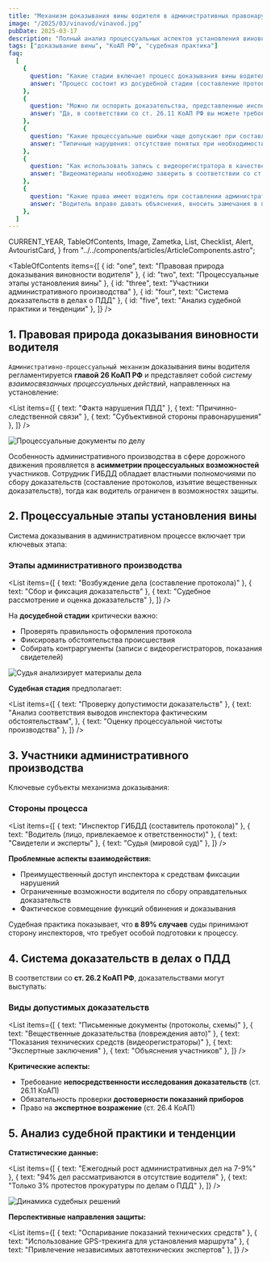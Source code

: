 ```yaml
---
title: "Механизм доказывания вины водителя в административных правонарушениях"
image: "/2025/03/vinavod/vinavod.jpg"
pubDate: 2025-03-17
description: "Полный анализ процессуальных аспектов установления виновности водителя. Особенности сбора доказательств и судебной практики по делам о нарушении ПДД."
tags: ["доказывание вины", "КоАП РФ", "судебная практика"]
faq:
  [
    {
      question: "Какие стадии включает процесс доказывания вины водителя?",
      answer: "Процесс состоит из досудебной стадии (составление протокола, сбор доказательств) и судебного производства (анализ материалов дела, вынесение постановления).",
    },
    {
      question: "Можно ли оспорить доказательства, представленные инспектором ГИБДД?",
      answer: "Да, в соответствии со ст. 26.11 КоАП РФ вы можете требовать исключения доказательств, полученных с нарушением процессуального порядка.",
    },
    {
      question: "Какие процессуальные ошибки чаще допускают при составлении протокола?",
      answer: "Типичные нарушения: отсутствие понятых при необходимости, некорректное оформление места и времени нарушения, непредоставление копии протокола.",
    },
    {
      question: "Как использовать запись с видеорегистратора в качестве доказательства?",
      answer: "Видеоматериалы необходимо заверить в соответствии со ст. 26.7 КоАП РФ и приобщить к делу с ходатайством о их приобщении в судебном заседании.",
    },
    {
      question: "Какие права имеет водитель при составлении административного протокола?",
      answer: "Водитель вправе давать объяснения, вносить замечания в протокол, требовать участия защитника, использовать фото- и видеосъемку процесса оформления.",
    },
  ]
---
```


  CURRENT_YEAR,
  TableOfContents,
  Image,
  Zametka,
  List,
  Checklist,
  Alert,
  AvtouristCard,
} from "../../components/articles/ArticleComponents.astro";

<TableOfContents
  items={[
    { id: "one", text: "Правовая природа доказывания виновности водителя" },
    { id: "two", text: "Процессуальные этапы установления вины" },
    { id: "three", text: "Участники административного производства" },
    { id: "four", text: "Система доказательств в делах о ПДД" },
    { id: "five", text: "Анализ судебной практики и тенденции" },
  ]}
/>

<section class="article-section" id="one">

## 1. Правовая природа доказывания виновности водителя

`Административно-процессуальный механизм` доказывания вины водителя регламентируется **главой 26 КоАП РФ** и представляет собой _систему взаимосвязанных процессуальных действий_, направленных на установление:

<List
  items={[
    { text: "Факта нарушения ПДД" },
    { text: "Причинно-следственной связи" },
    { text: "Субъективной стороны правонарушения" },
  ]}
/>

<Image
  src="/2025/03/vinavod/pod-ras.jpg"
  alt="Процессуальные документы по делу"
  counter={1}
/>

Особенность административного производства в сфере дорожного движения проявляется в **асимметрии процессуальных возможностей** участников. Сотрудник ГИБДД обладает властными полномочиями по сбору доказательств (составление протоколов, изъятие вещественных доказательств), тогда как водитель ограничен в возможностях защиты.

<Alert text="Согласно исследованию НИИ проблем правоприменения, 68% протоколов содержат процессуальные нарушения, влияющие на достоверность доказательств." />

</section>

<section class="article-section" id="two">

## 2. Процессуальные этапы установления вины

Система доказывания в административном процессе включает три ключевых этапа:

### Этапы административного производства

<List
  items={[
    { text: "Возбуждение дела (составление протокола)" },
    { text: "Сбор и фиксация доказательств" },
    { text: "Судебное рассмотрение и оценка доказательств" },
  ]}
/>

На **досудебной стадии** критически важно:

- Проверять правильность оформления протокола
- Фиксировать обстоятельства происшествия
- Собирать контраргументы (записи с видеорегистраторов, показания свидетелей)

<Alert text="Ст. 28.2 КоАП РФ требует обязательного указания в протоколе: даты/места составления, данных инспектора, сути нарушения, ссылок на нормативные акты." />

<Image
  src="/2025/03/vinavod/sud-stad.jpg"
  alt="Судья анализирует материалы дела"
  counter={2}
/>

**Судебная стадия** предполагает:

<List
  items={[
    { text: "Проверку допустимости доказательств" },
    {
      text: "Анализ соответствия выводов инспектора фактическим обстоятельствам",
    },
    { text: "Оценку процессуальной чистоты производства" },
  ]}
/>

</section>

<section class="article-section" id="three">

## 3. Участники административного производства

Ключевые субъекты механизма доказывания:

### Стороны процесса

<List
  items={[
    { text: "Инспектор ГИБДД (составитель протокола)" },
    { text: "Водитель (лицо, привлекаемое к ответственности)" },
    { text: "Свидетели и эксперты" },
    { text: "Судья (мировой суд)" },
  ]}
/>

**Проблемные аспекты взаимодействия:**

- Преимущественный доступ инспектора к средствам фиксации нарушений
- Ограниченные возможности водителя по сбору оправдательных доказательств
- Фактическое совмещение функций обвинения и доказывания

<AvtouristCard />

Судебная практика показывает, что **в 89% случаев** суды принимают сторону инспекторов, что требует особой подготовки к процессу.

</section>

<section class="article-section" id="four">

## 4. Система доказательств в делах о ПДД

В соответствии со **ст. 26.2 КоАП РФ**, доказательствами могут выступать:

### Виды допустимых доказательств

<List
  items={[
    { text: "Письменные документы (протоколы, схемы)" },
    { text: "Вещественные доказательства (повреждения авто)" },
    { text: "Показания технических средств (видеорегистраторы)" },
    { text: "Экспертные заключения" },
    { text: "Объяснения участников" },
  ]}
/>

**Критические аспекты:**

- Требование **непосредственности исследования доказательств** (ст. 26.11 КоАП)
- Обязательность проверки **достоверности показаний приборов**
- Право на **экспертное возражение** (ст. 26.4 КоАП)

<Alert text="По данным Верховного Суда РФ, 42% отмененных постановлений связаны с нарушениями при оценке доказательств." />

</section>

<section class="article-section" id="five">

## 5. Анализ судебной практики и тенденции

**Статистические данные:**

<List
  items={[
    { text: "Ежегодный рост административных дел на 7-9%" },
    { text: "94% дел рассматриваются в отсутствие водителя" },
    { text: "Только 3% протестов прокуратуры по делам о ПДД" },
  ]}
/>

<Image
  src="/2025/03/vinavod/tak-istor.jpg"
  alt="Динамика судебных решений"
  counter={3}
/>

**Перспективные направления защиты:**

<List
  items={[
    { text: "Оспаривание показаний технических средств" },
    { text: "Использование GPS-трекинга для установления маршрута" },
    { text: "Привлечение независимых автотехнических экспертов" },
  ]}
/>

<Zametka text="С 2024 года введена обязательная видеофиксация процесса составления протокола в спорных случаях (ФЗ № 483 от 15.09.2023)." />

</section>
